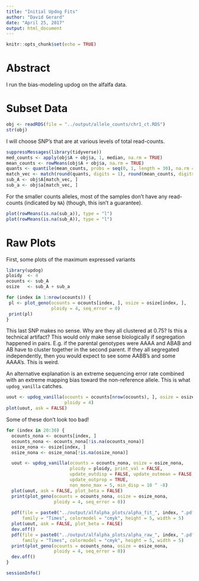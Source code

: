 ```yaml
---
title: "Initial Updog Fits"
author: "David Gerard"
date: "April 25, 2017"
output: html_document
---
```


```r
knitr::opts_chunk$set(echo = TRUE)
```

# Abstract

I run the bias-modeling updog on the alfalfa data.

# Subset Data

```r
obj <- readRDS(file = "../output/allele_counts/chr1_ct.RDS")
str(obj)
```

I will choose SNP's that are at various levels of total read-counts.

```r
suppressMessages(library(tidyverse))
med_counts <- apply(obj$A + obj$a, 1, median, na.rm = TRUE)
mean_counts <- rowMeans(obj$A + obj$a, na.rm = TRUE)
quants <- quantile(mean_counts, probs = seq(0, 1, length = 30), na.rm = TRUE)
match_vec <- match(round(quants, digits = 1), round(mean_counts, digits = 1))
sub_A <- obj$A[match_vec, ]
sub_a <- obj$a[match_vec, ]
```

For the smaller counts alleles, most of the samples don't have any read-counts (indicated by `NA`) (though, this isn't a guarantee).

```r
plot(rowMeans(is.na(sub_a)), type = "l")
plot(rowMeans(is.na(sub_A)), type = "l")
```

# Raw Plots

First, some plots of the maximum expressed variants

```r
library(updog)
ploidy  <- 4
ocounts <- sub_A
osize   <- sub_A + sub_a

for (index in 1:nrow(ocounts)) {
 pl <- plot_geno(ocounts = ocounts[index, ], osize = osize[index, ],
                 ploidy = 4, seq_error = 0)  
 print(pl)
}

```

This last SNP makes no sense. Why are they all clustered at 0.75? Is this a technical artifact? This would only make sense biologically if segregation happened in pairs. E.g. if the parental genotypes were AAAA and ABAB and AB have to cluster together in the second parent. If they all segregated independently, then you would expect to see some AABB's and some AAAA's. This is weird. 

An alternative explanation is an extreme sequencing error rate combined with an extreme mapping bias toward the non-reference allele. This is what `updog_vanilla` catches.
```r
uout <- updog_vanilla(ocounts = ocounts[nrow(ocounts), ], osize = osize[nrow(osize), ],
                      ploidy = 4)
plot(uout, ask = FALSE)
```

Some of these don't look too bad!

```r
for (index in 20:30) {
  ocounts_nona <- ocounts[index, ]
  ocounts_nona <- ocounts_nona[!is.na(ocounts_nona)]
  osize_nona <- osize[index, ]
  osize_nona <- osize_nona[!is.na(osize_nona)]

  uout <- updog_vanilla(ocounts = ocounts_nona, osize = osize_nona, 
                        ploidy = ploidy, print_val = FALSE,
                        update_outdisp = FALSE, update_outmean = FALSE,
                        update_outprop = TRUE,
                        non_mono_max = 5, min_disp = 10 ^ -8)
  plot(uout, ask = FALSE, plot_beta = FALSE)
  print(plot_geno(ocounts = ocounts_nona, osize = osize_nona, 
                  ploidy = 4, seq_error = 0))
  
  pdf(file = paste0("../output/alfalpha_plots/alpha_fit_", index, ".pdf"),
      family = "Times", colormodel = "cmyk", height = 5, width = 5)
  plot(uout, ask = FALSE, plot_beta = FALSE)
  dev.off()
  pdf(file = paste0("../output/alfalpha_plots/alpha_raw_", index, ".pdf"),
      family = "Times", colormodel = "cmyk", height = 5, width = 5)
  print(plot_geno(ocounts = ocounts_nona, osize = osize_nona, 
                  ploidy = 4, seq_error = 0))
  dev.off()
}

```

```r
sessionInfo()
```
